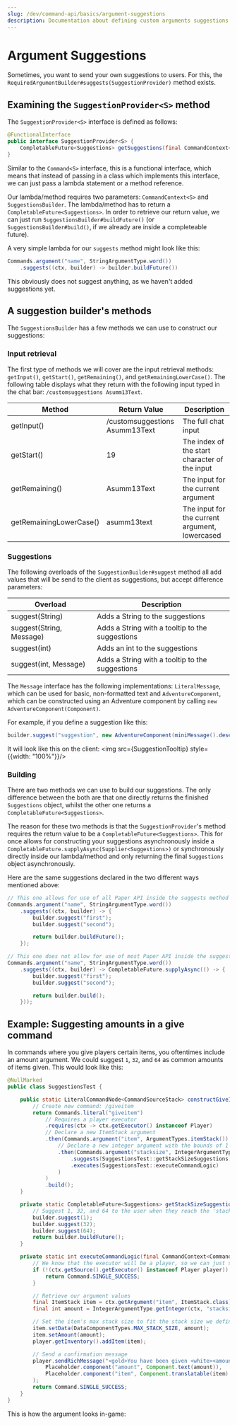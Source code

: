 ```yaml
---
slug: /dev/command-api/basics/argument-suggestions
description: Documentation about defining custom arguments suggestions.
---
```



# Argument Suggestions
Sometimes, you want to send your own suggestions to users. For this, the `RequiredArgumentBuilder#suggests(SuggestionProvider)` method exists.

## Examining the `SuggestionProvider<S>` method
The `SuggestionProvider<S>` interface is defined as follows:

```java title="SuggestionProvider.java"
@FunctionalInterface
public interface SuggestionProvider<S> {
    CompletableFuture<Suggestions> getSuggestions(final CommandContext<S> context, final SuggestionsBuilder builder) throws CommandSyntaxException;
}
```

Similar to the `Command<S>` interface, this is a functional interface, which means that instead of passing in a class which implements this interface,
we can just pass a lambda statement or a method reference.

Our lambda/method requires two parameters: `CommandContext<S>` and `SuggestionsBuilder`. The lambda/method has to return a `CompletableFuture<Suggestions>`.
In order to retrieve our return value, we can just run `SuggestionsBuilder#buildFuture()` (or `SuggestionsBuilder#build()`, if we already are inside a completeable
future).

A very simple lambda for our `suggests` method might look like this:
```java
Commands.argument("name", StringArgumentType.word())
    .suggests((ctx, builder) -> builder.buildFuture())
```

This obviously does not suggest anything, as we haven't added suggestions yet.

## A suggestion builder's methods
The `SuggestionsBuilder` has a few methods we can use to construct our suggestions:

### Input retrieval
The first type of methods we will cover are the input retrieval methods: `getInput()`, `getStart()`, `getRemaining()`, and `getRemainingLowerCase()`.
The following table displays what they return with the following input typed in the chat bar: `/customsuggestions Asumm13Text`.

|           Method           |          Return Value          |                   Description                   |
|----------------------------|--------------------------------|-------------------------------------------------|
| getInput()                 | /customsuggestions Asumm13Text | The full chat input                             |
| getStart()                 | 19                             | The index of the start character of the input   |
| getRemaining()             | Asumm13Text                    | The input for the current argument              |
| getRemainingLowerCase()    | asumm13text                    | The input for the current argument, lowercased  |

### Suggestions
The following overloads of the `SuggestionBuilder#suggest` method all add values that will be send to the client as suggestions, but accept
difference parameters:

|          Overload        |                   Description                   |
|--------------------------|-------------------------------------------------|
| suggest(String)          | Adds a String to the suggestions                |
| suggest(String, Message) | Adds a String with a tooltip to the suggestions |
| suggest(int)             | Adds an int to the suggestions                  |
| suggest(int, Message)    | Adds a String with a tooltip to the suggestions |

The `Message` interface has the following implementations: `LiteralMessage`, which can be used for basic, non-formatted text and `AdventureComponent`, which can be
constructed using an Adventure component by calling `new AdventureComponent(Component)`.

For example, if you define a suggestion like this:
```java
builder.suggest("suggestion", new AdventureComponent(miniMessage().deserialize("<green>Suggestion tooltip")));
```

It will look like this on the client:
<img src={SuggestionTooltip} style={{width: "100%"}}/>

### Building
There are two methods we can use to build our suggestions. The only difference between the both are that one directly returns the finished `Suggestions` object,
whilst the other one returns a `CompletableFuture<Suggestions>`.

The reason for these two methods is that the `SuggestionProvider`'s method requires the return value to be a `CompletableFuture<Suggestions>`. This for once
allows for constructing your suggestions asynchronously inside a `CompletableFuture.supplyAsync(Supplier<Suggestions>)` or synchronously directly inside our
lambda/method and only returning the final `Suggestions` object asynchronously.

Here are the same suggestions declared in the two different ways mentioned above:
```java
// This one allows for use of all Paper API inside the suggests method
Commands.argument("name", StringArgumentType.word())
    .suggests((ctx, builder) -> {
        builder.suggest("first");
        builder.suggest("second");

        return builder.buildFuture();
    });

// This one does not allow for use of most Paper API inside the suggests method
Commands.argument("name", StringArgumentType.word())
    .suggests((ctx, builder) -> CompletableFuture.supplyAsync(() -> {
        builder.suggest("first");
        builder.suggest("second");

        return builder.build();
    }));
```

## Example: Suggesting amounts in a give command
In commands where you give players certain items, you oftentimes include an amount argument. We could suggest `1`, `32`, and `64` as common amounts of
items given. This would look like this:

```java
@NullMarked
public class SuggestionsTest {

    public static LiteralCommandNode<CommandSourceStack> constructGiveItemCommand() {
        // Create new command: /giveitem
        return Commands.literal("giveitem")
            // Requires a player executor
            .requires(ctx -> ctx.getExecutor() instanceof Player)
            // Declare a new ItemStack argument
            .then(Commands.argument("item", ArgumentTypes.itemStack())
                // Declare a new integer argument with the bounds of 1 to 99
                .then(Commands.argument("stacksize", IntegerArgumentType.integer(1, 99))
                    .suggests(SuggestionsTest::getStackSizeSuggestions)
                    .executes(SuggestionsTest::executeCommandLogic)
                )
            )
            .build();
    }

    private static CompletableFuture<Suggestions> getStackSizeSuggestions(final CommandContext<CommandSourceStack> ctx, final SuggestionsBuilder builder) {
        // Suggest 1, 32, and 64 to the user when they reach the 'stacksize' argument
        builder.suggest(1);
        builder.suggest(32);
        builder.suggest(64);
        return builder.buildFuture();
    }

    private static int executeCommandLogic(final CommandContext<CommandSourceStack> ctx) {
        // We know that the executor will be a player, so we can just silently return
        if (!(ctx.getSource().getExecutor() instanceof Player player)) {
            return Command.SINGLE_SUCCESS;
        }

        // Retrieve our argument values
        final ItemStack item = ctx.getArgument("item", ItemStack.class);
        final int amount = IntegerArgumentType.getInteger(ctx, "stacksize");

        // Set the item's max stack size to fit the stack size we defined, set the amount, and give it to the player
        item.setData(DataComponentTypes.MAX_STACK_SIZE, amount);
        item.setAmount(amount);
        player.getInventory().addItem(item);

        // Send a confirmation message
        player.sendRichMessage("<gold>You have been given <white><amount>x</white> <aqua><item></aqua>",
            Placeholder.component("amount", Component.text(amount)),
            Placeholder.component("item", Component.translatable(item).hoverEvent(item))
        );
        return Command.SINGLE_SUCCESS;
    }
}
```

This is how the argument looks in-game:
<FullWidthVideo src={GiveItemCommandMp4}/>